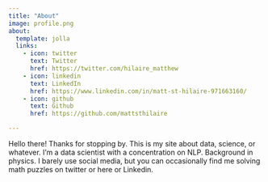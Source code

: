 ```yaml
---
title: "About"
image: profile.png
about:
  template: jolla
  links:
    - icon: twitter
      text: Twitter
      href: https://twitter.com/hilaire_matthew
    - icon: linkedin
      text: LinkedIn
      href: https://www.linkedin.com/in/matt-st-hilaire-971663160/
    - icon: github
      text: Github
      href: https://github.com/mattsthilaire

---
```


Hello there! Thanks for stopping by. This is my site about data, science, or whatever. I'm a data scientist with a concentration on NLP. Background in physics. I barely use social media, but you can occasionally find me solving math puzzles on twitter or here or Linkedin.